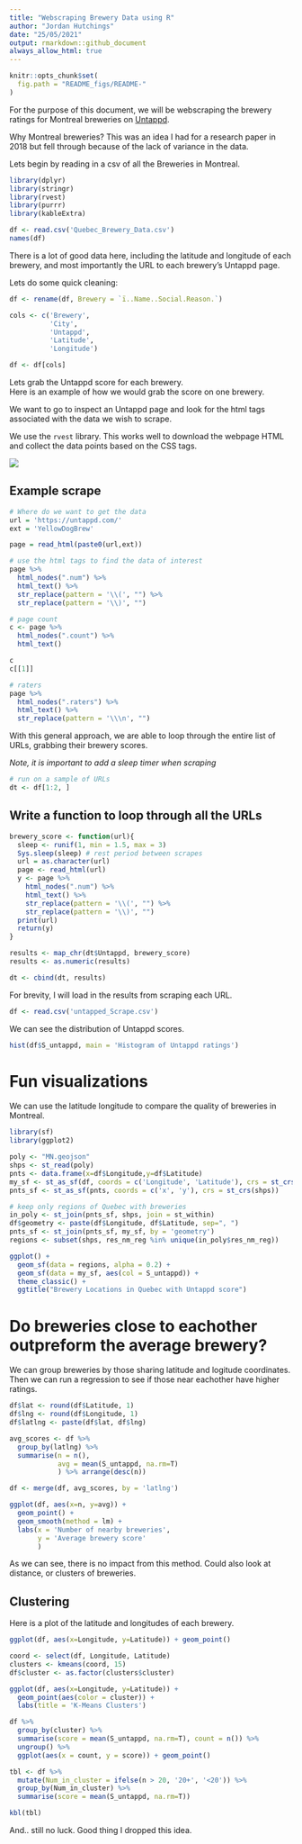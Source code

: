 ```yaml
---
title: "Webscraping Brewery Data using R"
author: "Jordan Hutchings"
date: "25/05/2021"
output: rmarkdown::github_document
always_allow_html: true
---
```


```r
knitr::opts_chunk$set(
  fig.path = "README_figs/README-"
)
```

For the purpose of this document, we will be webscraping the brewery ratings 
for Montreal breweries on [Untappd](https://untappd.com/). 

Why Montreal breweries? This was an idea I had for a research paper in 2018 
but fell through because of the lack of variance in the data.

Lets begin by reading in a csv of all the Breweries in Montreal. 

```r
library(dplyr)
library(stringr)
library(rvest)
library(purrr)
library(kableExtra)

df <- read.csv('Quebec_Brewery_Data.csv')
names(df)
```

There is a lot of good data here, including the latitude and longitude of each 
brewery, and most importantly the URL to each brewery's Untappd page. 

Lets do some quick cleaning: 

```r
df <- rename(df, Brewery = `ï..Name..Social.Reason.`)

cols <- c('Brewery', 
          'City',
          'Untappd',
          'Latitude',
          'Longitude')

df <- df[cols]
```


Lets grab the Untappd score for each brewery.  
Here is an example of how we would grab the score on one brewery.

We want to go to inspect an Untappd page and look for the html tags associated 
with the data we wish to scrape. 

We use the `rvest` library. This works well to download the webpage HTML and 
collect the data points based on the CSS tags.

![](inspect-untappd-score.png)


## Example scrape

```r
# Where do we want to get the data
url = 'https://untappd.com/' 
ext = 'YellowDogBrew'

page = read_html(paste0(url,ext))

# use the html tags to find the data of interest
page %>%
  html_nodes(".num") %>%
  html_text() %>%
  str_replace(pattern = '\\(', "") %>%
  str_replace(pattern = '\\)', "")

# page count
c <- page %>%
  html_nodes(".count") %>%
  html_text()

c
c[[1]]

# raters
page %>%
  html_nodes(".raters") %>%
  html_text() %>%
  str_replace(pattern = '\\\n', "")
```

With this general approach, we are able to loop through the entire list 
of URLs, grabbing their brewery scores. 

*Note, it is important to add a sleep timer when scraping*

```r
# run on a sample of URLs
dt <- df[1:2, ]
```

## Write a function to loop through all the URLs

```r
brewery_score <- function(url){
  sleep <- runif(1, min = 1.5, max = 3)
  Sys.sleep(sleep) # rest period between scrapes
  url = as.character(url)
  page <- read_html(url)
  y <- page %>%
    html_nodes(".num") %>%
    html_text() %>%
    str_replace(pattern = '\\(', "") %>%
    str_replace(pattern = '\\)', "")
  print(url)
  return(y)
}

results <- map_chr(dt$Untappd, brewery_score)
results <- as.numeric(results)

dt <- cbind(dt, results)
```


For brevity, I will load in the results from scraping each URL. 
```r
df <- read.csv('untapped_Scrape.csv')
```


We can see the distribution of Untappd scores. 

```r
hist(df$S_untappd, main = 'Histogram of Untappd ratings')
```

# Fun visualizations
We can use the latitude longitude to compare the quality of breweries in Montreal.  

```r
library(sf)
library(ggplot2)

poly <- "MN.geojson"
shps <- st_read(poly)
pnts <- data.frame(x=df$Longitude,y=df$Latitude)
my_sf <- st_as_sf(df, coords = c('Longitude', 'Latitude'), crs = st_crs(shps) )
pnts_sf <- st_as_sf(pnts, coords = c('x', 'y'), crs = st_crs(shps))

# keep only regions of Quebec with breweries
in_poly <- st_join(pnts_sf, shps, join = st_within)
df$geometry <- paste(df$Longitude, df$Latitude, sep=", ")
pnts_sf <- st_join(pnts_sf, my_sf, by = 'geometry')
regions <- subset(shps, res_nm_reg %in% unique(in_poly$res_nm_reg))

```
```r
ggplot() + 
  geom_sf(data = regions, alpha = 0.2) +
  geom_sf(data = my_sf, aes(col = S_untappd)) +
  theme_classic() + 
  ggtitle("Brewery Locations in Quebec with Untappd score")

```

# Do breweries close to eachother outpreform the average brewery?

We can group breweries by those sharing latitude and logitude coordinates.  
Then we can run a regression to see if those near eachother have higher ratings.

```r
df$lat <- round(df$Latitude, 1)
df$lng <- round(df$Longitude, 1)
df$latlng <- paste(df$lat, df$lng)

avg_scores <- df %>%
  group_by(latlng) %>%
  summarise(n = n(), 
            avg = mean(S_untappd, na.rm=T)
            ) %>% arrange(desc(n))

df <- merge(df, avg_scores, by = 'latlng')

ggplot(df, aes(x=n, y=avg)) + 
  geom_point() + 
  geom_smooth(method = lm) + 
  labs(x = 'Number of nearby breweries', 
       y = 'Average brewery score' 
       )
```

As we can see, there is no impact from this method. Could also look at distance, 
or clusters of breweries. 

## Clustering

Here is a plot of the latitude and longitudes of each brewery.
```r
ggplot(df, aes(x=Longitude, y=Latitude)) + geom_point()
```

```r
coord <- select(df, Longitude, Latitude)
clusters <- kmeans(coord, 15)
df$cluster <- as.factor(clusters$cluster)

ggplot(df, aes(x=Longitude, y=Latitude)) + 
  geom_point(aes(color = cluster)) + 
  labs(title = 'K-Means Clusters')

df %>%
  group_by(cluster) %>%
  summarise(score = mean(S_untappd, na.rm=T), count = n()) %>%
  ungroup() %>%
  ggplot(aes(x = count, y = score)) + geom_point()

tbl <- df %>%
  mutate(Num_in_cluster = ifelse(n > 20, '20+', '<20')) %>%
  group_by(Num_in_cluster) %>%
  summarise(score = mean(S_untappd, na.rm=T))

kbl(tbl)
```

And.. still no luck. Good thing I dropped this idea.
